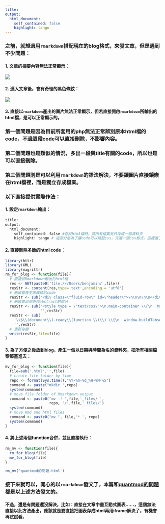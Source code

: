 ```yaml
---
title: 
output: 
  html_document:
    self_contained: false
    highlight: tango
---
```


### 之前，就想過用`rmarkdown`搭配現在的blog格式，來發文章，但是遇到不少問題：

#### 1. 文章的摘要內容無法正常顯示：

![](img/blog_abstract.png)

#### 2. 進入文章後，會有奇怪的黑色條紋：

![](img/blog_header.png)

#### 3. 直接以`rmarkdown`產出的圖片無法正常顯示，但若直接開啟`rmarkdown`所輸出的html檔，是可以正常顯示的。


### 第一個問題是因為目前所套用的php無法正常辨別原本html檔的code，不過這段code可以直接刪除，不影響內容。

### 第二個問題也是類似的情況，多出一段與title有關的code，所以也是可以直接刪除。

### 第三個問題則是可以利用`rmarkdown`的語法解決，不要讓圖片直接鑲嵌在html檔裡，而是獨立存成檔案。

### 以下直接提供實際作法：

#### 1. 設定`rmarkdown`輸出：
    
```r
title: 
output: 
  html_document:
    self_contained: false #存成html檔時，將所有檔案另外存成一個資料夾
    highlight: tango # 這部分是為了讓code可以搭配css，先選一個css格式，這裡選了tango
```

#### 2. 直接刪除多餘的html code：

```r
library(httr)
library(XML)
library(magrittr)
rm_for_blog <- function(file){
  # 直接抓Rmarkdown輸出的html檔
  res <- GET(paste0('file:///Users/benjamin/',file))
  resStr <- content(res,type='text',encoding = 'utf8')
  # 刪掉會產生黑條紋的code
  resStr <- sub('<div class=\"fluid-row\" id=\"header\">\n\n\n\n\n</div>','',resStr)
  # 刪掉會出現奇怪abstract的部分
  resStr <- sub('<style type = \"text/css\">\n.main-container \\{\n  max-width: 940px;\n  margin-left: auto;\n  margin-right: auto;\n\\}\ncode \\{\n  color: inherit;\n  background-color: rgba\\(0, 0, 0, 0.04\\);\n\\}\nimg \\{\n  max-width:100%;\n  height: auto;\n\\}\n.tabbed-pane \\{\n  padding-top: 12px;\n\\}\nbutton.code-folding-btn:focus \\{\n  outline: none;\n\\}\n</style>',
                '',resStr)
  resStr <- sub(
    '\\$\\(document\\).ready\\(function \\(\\) \\{\n  window.buildTabsets\\(\"TOC\"\\);\n\\}\\);',
    '',resStr)
  # 重新存檔
  write(resStr,file=file)
}
```

#### 3. 為了方便之後放到blog，產生一個以日期與時間為名的資料夾，把所有相關檔案都塞進去：

```r
mv_for_blog <- function(file){
  file=sub('.html','',file)
  # create file folder by time
  repo <- format(Sys.time(),"%Y-%m-%d_%H-%M-%S")
  command <- paste("mkdir ",repo)
  system(command)
  # move file folder of Rmarkdown output
  command <- paste0("mv -f ",file,'_files/ ',
                    repo, '/',file,'_files/')
  system(command)
  # move Rmd and html files
  command <- paste0("mv ", file,'* ', repo)
  system(command)
}
```

#### 4. 將上述兩個function合併，並且直接執行：
```r
rm_mv <- function(file){
  rm_for_blog(file)
  mv_for_blog(file)
}

rm_mv('quantmod的問題.html')
```


### 接下來就可以，開心的以`rmarkdown`發文了，本篇和[quantmod的問題](https://kuiming.github.io/BenBlog/article/quantmod%E7%9A%84%E5%95%8F%E9%A1%8C.html)都是以上述方法發文的。

#### 不過，還是有問題還沒解決，比如：直接在文章中畫互動式圖表......，這個無法直接以此方法產出，應該就是要直接把圖表存成html再用iframe解決了，有機會再試試看。
